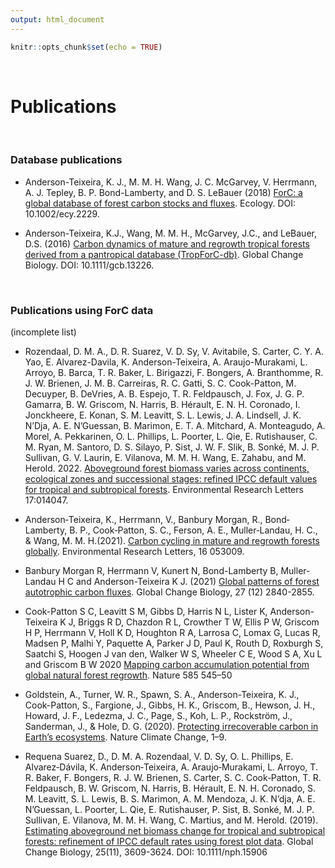 ```yaml
---
output: html_document
---
```


```r
knitr::opts_chunk$set(echo = TRUE)
```
<br>

# Publications
<br>

### Database publications

* Anderson-Teixeira, K. J., M. M. H. Wang, J. C. McGarvey, V. Herrmann, A. J. Tepley, B. P. Bond-Lamberty, and D. S. LeBauer (2018) [ForC: a global database of forest carbon stocks and fluxes](https://esajournals.onlinelibrary.wiley.com/doi/10.1002/ecy.2229). Ecology. DOI: 10.1002/ecy.2229.

* Anderson-Teixeira, K.J., Wang, M. M. H., McGarvey, J.C., and LeBauer, D.S. (2016) [Carbon dynamics of mature and regrowth tropical forests derived from a pantropical database (TropForC-db)](http://dx.doi.org/10.1111/gcb.13226). Global Change Biology. DOI: 10.1111/gcb.13226.

<br>

### Publications using ForC data
(incomplete list)

* Rozendaal, D. M. A., D. R. Suarez, V. D. Sy, V. Avitabile, S. Carter, C. Y. A. Yao, E. Alvarez-Davila, K. Anderson-Teixeira, A. Araujo-Murakami, L. Arroyo, B. Barca, T. R. Baker, L. Birigazzi, F. Bongers, A. Branthomme, R. J. W. Brienen, J. M. B. Carreiras, R. C. Gatti, S. C. Cook-Patton, M. Decuyper, B. DeVries, A. B. Espejo, T. R. Feldpausch, J. Fox, J. G. P. Gamarra, B. W. Griscom, N. Harris, B. Hérault, E. N. H. Coronado, I. Jonckheere, E. Konan, S. M. Leavitt, S. L. Lewis, J. A. Lindsell, J. K. N’Dja, A. E. N’Guessan, B. Marimon, E. T. A. Mitchard, A. Monteagudo, A. Morel, A. Pekkarinen, O. L. Phillips, L. Poorter, L. Qie, E. Rutishauser, C. M. Ryan, M. Santoro, D. S. Silayo, P. Sist, J. W. F. Slik, B. Sonké, M. J. P. Sullivan, G. V. Laurin, E. Vilanova, M. M. H. Wang, E. Zahabu, and M. Herold. 2022. [Aboveground forest biomass varies across continents, ecological zones and successional stages: refined IPCC default values for tropical and subtropical forests](https://doi.org/10.1088/1748-9326/ac45b3). Environmental Research Letters 17:014047. 

* Anderson‐Teixeira, K., Herrmann, V., Banbury Morgan, R., Bond‐Lamberty, B. P., Cook‐Patton, S. C., Ferson, A. E., Muller‐Landau, H. C., & Wang, M. M. H.(2021). [Carbon cycling in mature and regrowth forests globally](https://doi.org/10.1088/1748-9326/abed01). Environmental Research Letters, 16 053009. 

* Banbury Morgan R, Herrmann V, Kunert N, Bond-Lamberty B, Muller-Landau H C and Anderson-Teixeira K J. (2021) [Global patterns of forest autotrophic carbon fluxes](https://doi.org/10.1111/gcb.15574). Global Change Biology,  27 (12) 2840-2855.  

* Cook-Patton S C, Leavitt S M, Gibbs D, Harris N L, Lister K, Anderson-Teixeira K J, Briggs R D, Chazdon R L, Crowther T W, Ellis P W, Griscom H P, Herrmann V, Holl K D, Houghton R A, Larrosa C, Lomax G, Lucas R, Madsen P, Malhi Y, Paquette A, Parker J D, Paul K, Routh D, Roxburgh S, Saatchi S, Hoogen J van den, Walker W S, Wheeler C E, Wood S A, Xu L and Griscom B W 2020 [Mapping carbon accumulation potential from global natural forest regrowth](http://www.nature.com/articles/s41586-020-2686-x). Nature 585 545–50

* Goldstein, A., Turner, W. R., Spawn, S. A., Anderson-Teixeira, K. J., Cook-Patton, S., Fargione, J., Gibbs, H. K., Griscom, B., Hewson, J. H., Howard, J. F., Ledezma, J. C., Page, S., Koh, L. P., Rockström, J., Sanderman, J., & Hole, D. G. (2020). [Protecting irrecoverable carbon in Earth’s ecosystems](https://doi.org/10.1038/s41558-020-0738-8). Nature Climate Change, 1–9. 

* Requena Suarez, D., D. M. A. Rozendaal, V. D. Sy, O. L. Phillips, E. Alvarez‐Dávila, K. Anderson‐Teixeira, A. Araujo‐Murakami, L. Arroyo, T. R. Baker, F. Bongers, R. J. W. Brienen, S. Carter, S. C. Cook‐Patton, T. R. Feldpausch, B. W. Griscom, N. Harris, B. Hérault, E. N. H. Coronado, S. M. Leavitt, S. L. Lewis, B. S. Marimon, A. M. Mendoza, J. K. N’dja, A. E. N’Guessan, L. Poorter, L. Qie, E. Rutishauser, P. Sist, B. Sonké, M. J. P. Sullivan, E. Vilanova, M. M. H. Wang, C. Martius, and M. Herold. (2019). [Estimating aboveground net biomass change for tropical and subtropical forests: refinement of IPCC default rates using forest plot data](https://onlinelibrary.wiley.com/doi/abs/10.1111/gcb.14767). Global Change Biology, 25(11), 3609-3624. DOI: 10.1111/nph.15906